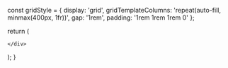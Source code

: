

  const gridStyle = {
    display: 'grid',
    gridTemplateColumns: 'repeat(auto-fill, minmax(400px, 1fr))',
    gap: '1rem',
    padding: '1rem 1rem 1rem 0'
  };

  return (
    <div style={gridStyle}>
      
  <Card 
    title="Loving-kindness"
    description="Verses on the way of practice to peace through the cultivation of loving-kindness for all beings without an exception and at all times whether one is standing, walking, sitting, or lying down."
    link="/snp/snp1/undefined"
    id="undefined"
  />

    </div>
  );
}
